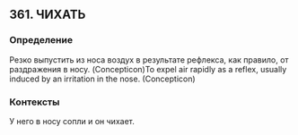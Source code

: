 ## 361. ЧИХАТЬ
### Определение
Резко выпустить из носа воздух в результате рефлекса, как правило, от раздражения в носу. (Concepticon)To expel air rapidly as a reflex, usually induced by an irritation in the nose. (Concepticon) 

### Контексты
У него в носу сопли и он чихает.

